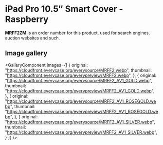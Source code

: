 
# iPad Pro 10.5″ Smart Cover - Raspberry

<Callout type='info' emoji='👉🏻'>**MRFF2ZM** is an order number for this product, used for search engines, auction websites and such.</Callout>

## Image gallery

<GalleryComponent
    images={[
      {
        original: "https://cloudfront.everycase.org/everysource/MRFF2.webp",
        thumbnail: "https://cloudfront.everycase.org/everypreview/MRFF2.webp",
      },
      {
        original: "https://cloudfront.everycase.org/everysource/MRFF2_AV1_GOLD.webp",
        thumbnail: "https://cloudfront.everycase.org/everypreview/MRFF2_AV1_GOLD.webp",
      },
      {
        original: "https://cloudfront.everycase.org/everysource/MRFF2_AV1_ROSEGOLD.webp",
        thumbnail: "https://cloudfront.everycase.org/everypreview/MRFF2_AV1_ROSEGOLD.webp",
      },
      {
        original: "https://cloudfront.everycase.org/everysource/MRFF2_AV1_SILVER.webp",
        thumbnail: "https://cloudfront.everycase.org/everypreview/MRFF2_AV1_SILVER.webp",
      }
    ]}
  />
